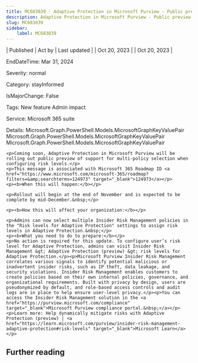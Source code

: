 ```yaml
---
title: MC683039 - Adaptive Protection in Microsoft Purview - Public preview of multi-policy selection
description: Adaptive Protection in Microsoft Purview - Public preview of multi-policy selection
slug: MC683039
sidebar:
    label: MC683039
---
```



| Published | Act by | Last updated |
| Oct 20, 2023 |  | Oct 20, 2023 |

EndDateTime: Mar 31, 2024

Severity: normal

Category: stayInformed

IsMajorChange: False

Tags: New feature Admin impact

Service: Microsoft 365 suite

Details: Microsoft.Graph.PowerShell.Models.MicrosoftGraphKeyValuePair Microsoft.Graph.PowerShell.Models.MicrosoftGraphKeyValuePair Microsoft.Graph.PowerShell.Models.MicrosoftGraphKeyValuePair

```
<p>Coming soon, Adaptive Protection in Microsoft Purview will be rolling out public preview of support for multi-policy selection when configuring risk levels.</p>
<p>This message is associated with Microsoft 365 Roadmap ID <a href="https://www.microsoft.com/microsoft-365/roadmap?filters=&amp;searchterms=124973" target="_blank">124973</a></p>
<p><b>When this will happen:</b></p>

<p>Rollout will begin at the end of November and is expected to be complete by mid-December.&nbsp;</p>

<p><b>How this will affect your organization:</b></p>

<p>Admins can now select multiple Insider Risk Management policies in the "Risk levels for Adaptive Protection" settings to assign risk levels in Adaptive Protection.&nbsp;</p>
<p><b>What you need to do to prepare:</b></p>
<p>No action is required for this update. To configure user’s risk level for Adaptive Protection, admins can visit Insider Risk Management &gt; Adaptive Protection (preview) &gt; risk levels for Adaptive Protection.</p><p>Microsoft Purview Insider Risk Management correlates various signals to identify potential malicious or inadvertent insider risks, such as IP theft, data leakage, and security violations. Insider Risk Management enables customers to create policies based on their own internal policies, governance, and organizational requirements. Built with privacy by design, users are pseudonymized by default, and role-based access controls and audit logs are in place to help ensure user-level privacy.</p><p>You can access the Insider Risk Management solution in the <a href="https://purview.microsoft.com/compliance" target="_blank">Microsoft Purview compliance portal.&nbsp;</a></p><p>Learn more: Help dynamically mitigate risks with Adaptive Protection (preview) | <a href="https://learn.microsoft.com/purview/insider-risk-management-adaptive-protection#risk-levels" target="_blank">Microsoft Learn</a></p>
```

## Further reading
